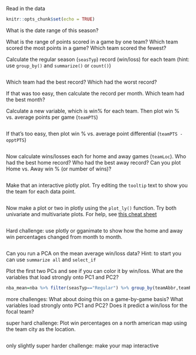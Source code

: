 Read in the data
```r
knitr::opts_chunk$set(echo = TRUE)
```

What is the date range of this season?

What is the range of points scored in a game by one team? Which team scored the most points in a game? Which team scored the fewest? 

Calculate the regular season (`seasTyp`) record (win/loss) for each team (hint: use `group_by()` and `summarize()` or `count()`)
```r

```

Which team had the best record? Which had the worst record? 

If that was too easy, then calculate the record per month. Which team had the best month?

Calculate a new variable, which is win% for each team. Then plot win % vs. average points per game (`teamPTS`)
```r

```


If that's too easy, then plot win % vs. average point differential (`teamPTS - opptPTS`)
```r

```

Now calculate wins/losses each for home and away games (`teamLoc`). Who had the best home record? Who had the best away record? Can you plot Home vs. Away win % (or number of wins)? 
```{}

```

Make that an interactive plotly plot. Try editing the `tooltip` text to show you the team for each data point.
```r
```

Now make a plot or two in plotly using the `plot_ly()` function. Try both univariate and multivariate plots. For help, see [this cheat sheet](https://images.plot.ly/plotly-documentation/images/r_cheat_sheet.pdf)
```{}

```

Hard challenge: use plotly or gganimate to show how the home and away win percentages changed from month to month.
```r
```

Can you run a PCA on the mean average win/loss data? Hint: to start you can use `summarize all` and `select_if`

Plot the first two PCs and see if you can color it by win/loss. What are the variables that load strongly onto PC1 and PC2?
```r
nba_mean=nba %>% filter(seasTyp=="Regular") %>% group_by(teamAbbr,teamRslt) %>% summarize_all(mean,na.rm=T) %>% select_if(~sum(is.na(.)) == 0)

```

more challenges: What about doing this on a game-by-game basis? What variables load strongly onto PC1 and PC2? Does it predict a win/loss for the focal team?

super hard challenge: Plot win percentages on a north american map using the team city as the location.
```r
```

only slightly super harder challenge: make your map interactive
```r

```